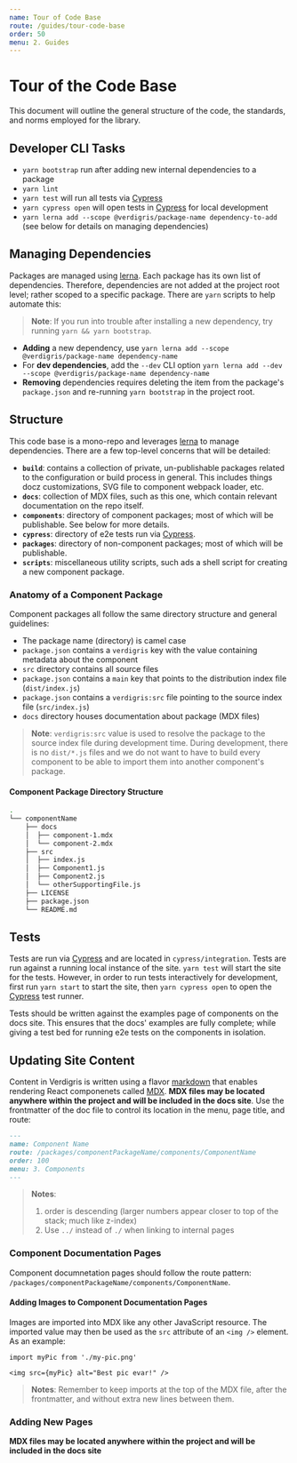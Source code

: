 ```yaml
---
name: Tour of Code Base
route: /guides/tour-code-base
order: 50
menu: 2. Guides
---
```


# Tour of the Code Base
This document will outline the general structure of the code, the standards, and norms employed for the library.

## Developer CLI Tasks
* `yarn bootstrap` run after adding new internal dependencies to a package
* `yarn lint`
* `yarn test` will run all tests via [Cypress](https://cypress.io)
* `yarn cypress open` will open tests in [Cypress](https://cypress.io) for local development
* `yarn lerna add --scope @verdigris/package-name dependency-to-add` (see below for details on managing dependencies)

## Managing Dependencies
Packages are managed using [lerna](https://lernajs.io/). Each package has its own list of dependencies. Therefore, dependencies are not added at the project root level; rather scoped to a specific package. There are `yarn` scripts to help automate this:

> **Note**: If you run into trouble after installing a new dependency, try running `yarn && yarn bootstrap`.

* **Adding** a new dependency, use `yarn lerna add --scope @verdigris/package-name dependency-name`
* For **dev dependencies**, add the `--dev` CLI option `yarn lerna add --dev --scope @verdigris/package-name dependency-name`
* **Removing** dependencies requires deleting the item from the package's `package.json` and re-running `yarn bootstrap` in the project root.

## Structure
This code base is a mono-repo and leverages [lerna](https://lernajs.io/) to manage dependencies. There are a few top-level concerns that will be detailed:

* **`build`**: contains a collection of private, un-publishable packages related to the configuration or build process in general. This includes things docz customizations, SVG file to component webpack loader, etc.
* **`docs`**: collection of MDX files, such as this one, which contain relevant documentation on the repo itself.
* **`components`**: directory of component packages; most of which will be publishable. See below for more details.
* **`cypress`**: directory of e2e tests run via [Cypress](https://cypress.io).
* **`packages`**: directory of non-component packages; most of which will be publishable.
* **`scripts`**: miscellaneous utility scripts, such ads a shell script for creating a new component package.

### Anatomy of a Component Package
Component packages all follow the same directory structure and general guidelines:

* The package name (directory) is camel case
* `package.json` contains a `verdigris` key with the value containing metadata about the component
* `src` directory contains all source files
* `package.json` contains a `main` key that points to the distribution index file (`dist/index.js`)
* `package.json` contains a `verdigris:src` file pointing to the source index file (`src/index.js`)
* `docs` directory houses documentation about package (MDX files)

> **Note**: `verdigris:src` value is used to resolve the package to the source index file during development time. During development, there is no `dist/*.js` files and we do not want to have to build every component to be able to import them into another component's package.

#### Component Package Directory Structure
```bash
.
└── componentName
    ├── docs
    │  ├── component-1.mdx
    │  └── component-2.mdx
    ├── src
    │  ├── index.js
    │  ├── Component1.js
    │  ├── Component2.js
    │  └── otherSupportingFile.js
    ├── LICENSE
    ├── package.json
    └── README.md
```

## Tests
Tests are run via [Cypress](https://cypress.io) and are located in `cypress/integration`. Tests are run against a running local instance of the site. `yarn test` will start the site for the tests. However, in order to run tests interactively for development, first run `yarn start` to start the site, then `yarn cypress open` to open the [Cypress](https://cypress.io) test runner.

Tests should be written against the examples page of components on the docs site. This ensures that the docs' examples are fully complete; while giving a test bed for running e2e tests on the components in isolation.

## Updating Site Content
Content in Verdigris is written using a flavor [markdown](https://guides.github.com/features/mastering-markdown/) that enables rendering React componenets called [MDX](https://mdxjs.com/). **MDX files may be located anywhere within the project and will be included in the docs site**. Use the frontmatter of the doc file to control its location in the menu, page title, and route:

```md
---
name: Component Name
route: /packages/componentPackageName/components/ComponentName
order: 100
menu: 3. Components
---
```

> **Notes**:
>
> 1. order is descending (larger numbers appear closer to top of the stack; much like z-index)
> 2. Use `../` instead of `./` when linking to internal pages

### Component Documentation Pages
Component documnetation pages should follow the route pattern: `/packages/componentPackageName/components/ComponentName`.

#### Adding Images to Component Documentation Pages
Images are imported into MDX like any other JavaScript resource. The imported value may then be used as the `src` attribute of an `<img />` element. As an example:

```mdx
import myPic from './my-pic.png'

<img src={myPic} alt="Best pic evar!" />
```

> **Notes**:
> Remember to keep imports at the top of the MDX file, after the frontmatter, and without extra new lines between them.

### Adding New Pages
**MDX files may be located anywhere within the project and will be included in the docs site**
